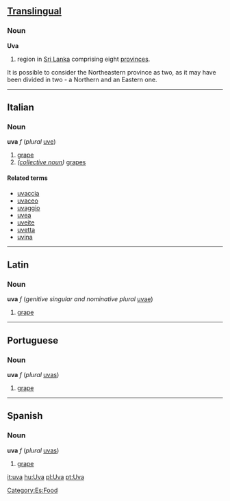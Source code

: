 ==[[Translingual]]==
===Noun===
'''Uva'''

#region in [[Sri Lanka]] comprising eight [[province]]s.
It is possible to consider the Northeastern province as two, as it may have been divided in two - a Northern and an Eastern one.

----

==Italian==
===Noun===
'''uva''' ''f'' (''plural'' [[uve]])

#[[grape]]
#''([[collective noun]])'' [[grape]]s

====Related terms====
*[[uvaccia]]
*[[uvaceo]]
*[[uvaggio]]
*[[uvea]]
*[[uveite]]
*[[uvetta]]
*[[uvina]]

----

==Latin==
===Noun===
'''uva''' ''f'' (''genitive singular and nominative plural'' [[uvae]])

#[[grape]]

----

==Portuguese==
===Noun===
'''uva''' ''f'' (''plural'' [[uvas]])

#[[grape]]

----

==Spanish==
===Noun===
'''uva''' ''f'' (''plural'' [[uvas]])

#[[grape]]
[[Category:Es:Food]]

[[it:uva]]
[[hu:Uva]]
[[pl:Uva]]
[[pt:Uva]]